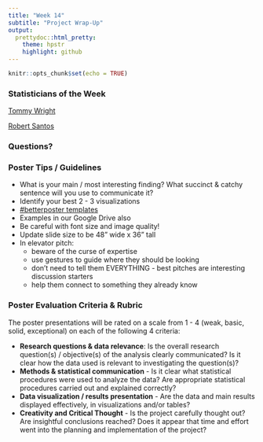 ```yaml
---
title: "Week 14"
subtitle: "Project Wrap-Up"
output: 
  prettydoc::html_pretty:
    theme: hpstr
    highlight: github
---
```


```r
knitr::opts_chunk$set(echo = TRUE)
```

### Statisticians of the Week

[Tommy Wright](https://hardin47.github.io/CURV/scholars/wright.html)

[Robert Santos](https://hardin47.github.io/CURV/scholars/santos.html)

<!-- ### Thursday Announcements -->

<!-- -   Final draft of poster - upload to Canvas AND email to me by noon tomorrow -->

<!-- -   IDEA survey - need two more people - closes tomorrow -->

<!-- -   [Final project repo](https://canvas.apu.edu/courses/49307/assignments/837781) - make game plan for what docs you still need -->

<!-- -   Next Thursday: -->

<!--     -   Try to arrive \~10 mins early to hang poster -->

<!--     -   Will be starting in Physics Lab to watch their 1 presentation (15 mins), then everyone outside for poster session -->

<!-- ### Announcements -->

<!-- -   Today: poster work session -->
<!-- -   Should have draft of poster uploaded by class-time on Thursday -->
<!--     -   Also have a \~2 minute "elevator pitch" prepared -->
<!-- -   Thursday: poster peer review & elevator pitch practice -->
<!-- -   Friday \@ noon: poster due to me (I have to place print order that afternoon) -->
<!-- -   [Final project repo](https://canvas.apu.edu/courses/49307/assignments/837781) due at time of presentation -->
<!--     -   Feedback on your rough draft written report in our shared Google Drive -->
<!-- -   [IDEA survey](https://apu.campuslabs.com/eval-home/direct/3120564) due Friday - 2% extra credit on final project if \>80% fill it out (currently 30%) -->
<!-- -   [End of Course Reflection](https://canvas.apu.edu/courses/49307/assignments/837759) (\~1 page), due next Thursday -->
<!--     -   Meta-cognition important for learning -->
<!--     -   More nitty gritty feedback / course-specific suggestions for how to improve -->
<!--     -   Concrete things changed based on last year's feedback: -->
<!--         -   No HW assignments (reduced work-load) -->
<!--         -   No Posit Cloud (web-based version of RStudio) -->
<!--         -   In-class group work but individual submissions -->
<!--         -   More focus on interpreting results (re-did middle 3rd of the course to be more stats-focused, added more interpretation Qs & reflection prompts) -->
<!-- -   Poster session: Thursday, Dec 14, 4 - 5:15pm -->
<!--     -   invite your friends! -->
<!--     -   if cooking/baking is your thing, bring your favorite treat to share -->
<!-- -   Escape Room - [Ministry of Peculiarities](https://www.theministryofpeculiarities.com/) -->
<!--     -   after poster session 7:15 - 8:45 -->
<!--     -   5 spots left (4 students, 3 profs signed up) -->
<!--     -   currently \$53/person, drops to \$48 w/ 2 more people, \$45 with 4 more people -->

### Questions?

### Poster Tips / Guidelines

-   What is your main / most interesting finding? What succinct & catchy sentence will you use to communicate it?
-   Identify your best 2 - 3 visualizations
-   [#betterposter templates](https://osf.io/ef53g/)
-   Examples in our Google Drive also
-   Be careful with font size and image quality!
-   Update slide size to be 48" wide x 36" tall
-   In elevator pitch:
    -   beware of the curse of expertise
    -   use gestures to guide where they should be looking
    -   don't need to tell them EVERYTHING - best pitches are interesting discussion starters
    -   help them connect to something they already know

### Poster Evaluation Criteria & Rubric

The poster presentations will be rated on a scale from 1 - 4 (weak, basic, solid, exceptional) on each of the following 4 criteria:

-   **Research questions & data relevance**: Is the overall research question(s) / objective(s) of the analysis clearly communicated? Is it clear how the data used is relevant to investigating the question(s)?
-   **Methods & statistical communication** - Is it clear what statistical procedures were used to analyze the data? Are appropriate statistical procedures carried out and explained correctly?
-   **Data visualization / results presentation** - Are the data and main results displayed effectively, in visualizations and/or tables?
-   **Creativity and Critical Thought** - Is the project carefully thought out? Are insightful conclusions reached? Does it appear that time and effort went into the planning and implementation of the project?
